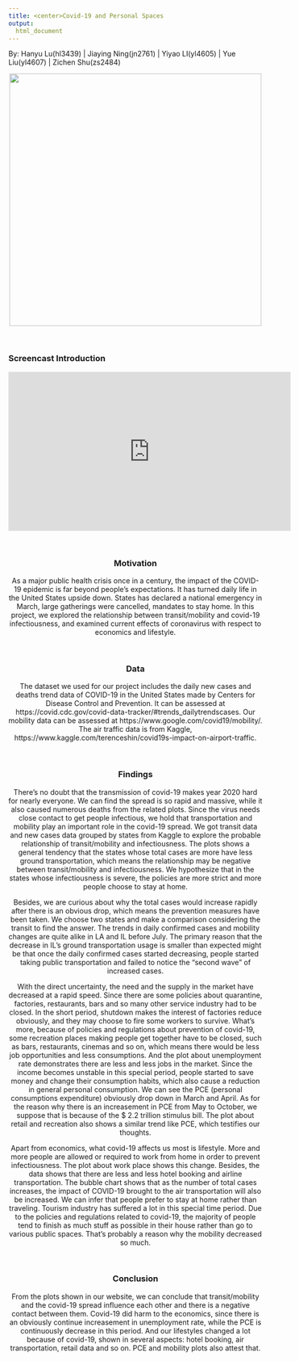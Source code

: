 ```yaml
---
title: <center>Covid-19 and Personal Spaces
output: 
  html_document
---
```

<h8 style="text-align: center;" markdown="1">By: Hanyu Lu(hl3439)  |  Jiaying Ning(jn2761)  |  Yiyao LI(yl4605)  |  Yue Liu(yl4607)  |  Zichen Shu(zs2484) </h8>


<center>

![](images/homepage.jpeg){width=500px}
</center>

<br>

### Screencast Introduction

<center>

<iframe width="560" height="315" src="https://www.youtube.com/embed/sAui1uTTb1k" frameborder="0" frameborder="0" allow="accelerometer; autoplay; encrypted-media; gyroscope; picture-in-picture" allowfullscreen></iframe>

<br>


### Motivation

As a major public health crisis once in a century, the impact of the COVID-19 epidemic is far beyond people's expectations. It has turned daily life in the United States upside down. States has declared a national emergency in March, large gatherings were cancelled, mandates to stay home. In this project, we explored the relationship between transit/mobility and covid-19 infectiousness, and examined current effects of coronavirus with respect to economics and lifestyle.

&nbsp;

### Data 

The dataset we used for our project includes the daily new cases and deaths trend data of COVID-19 in the United States made by Centers for Disease Control and Prevention. It can be assessed at https://covid.cdc.gov/covid-data-tracker/#trends_dailytrendscases. Our mobility data can be assessed at https://www.google.com/covid19/mobility/. The air traffic data is from Kaggle, https://www.kaggle.com/terenceshin/covid19s-impact-on-airport-traffic. 

&nbsp;

### Findings

There’s no doubt that the transmission of covid-19 makes year 2020 hard for nearly everyone. We can find the spread is so rapid and massive, while it also caused numerous deaths from the related plots. Since the virus needs close contact to get people infectious, we hold that transportation and mobility play an important role in the covid-19 spread. We got transit data and new cases data grouped by states from Kaggle to explore the probable relationship of transit/mobility and infectiousness. The plots shows a general tendency that the states whose total cases are more have less ground transportation, which means the relationship may be negative between transit/mobility and infectiousness. We hypothesize that in the states whose infectiousness is severe, the policies are more strict and more people choose to stay at home. 

Besides, we are curious about why the total cases would increase rapidly after there is an obvious drop, which means the prevention measures have been taken. We choose two states and make a comparison considering the transit to find the answer. The trends in daily confirmed cases and mobility changes are quite alike in LA and IL before July. The primary reason that the decrease in IL’s ground transportation usage is smaller than expected might be that once the daily confirmed cases started decreasing, people started taking public transportation and failed to notice the “second wave” of increased cases.

With the direct uncertainty, the need and the supply in the market have decreased at a rapid speed. Since there are some policies about quarantine, factories, restaurants, bars and so many other service industry had to be closed. In the short period, shutdown makes the interest of factories reduce obviously, and they may choose to fire some workers to survive. What’s more, because of policies and regulations about prevention of covid-19, some recreation places making people get together have to be closed, such as bars, restaurants, cinemas and so on, which means there would be less job opportunities and less consumptions. And the plot about unemployment rate demonstrates there are less and less jobs in the market. Since the income becomes unstable in this special period, people started to save money and change their consumption habits, which also cause a reduction in general personal consumption. We can see the PCE (personal consumptions expenditure) obviously drop down in March and April. As for the reason why there is an increasement in PCE from May to October, we suppose that is because of the $ 2.2 trillion stimulus bill. The plot about retail and recreation also shows a similar trend like PCE, which testifies our thoughts.

Apart from economics, what covid-19 affects us most is lifestyle. More and more people are allowed or required to work from home in order to prevent infectiousness. The plot about work place shows this change. Besides, the data shows that there are less and less hotel booking and airline transportation. The bubble chart shows that as the number of total cases increases, the impact of COVID-19 brought to the air transportation will also be increased. We can infer that people prefer to stay at home rather than traveling. Tourism industry has suffered a lot in this special time period. Due to the policies and regulations related to covid-19, the majority of people tend to finish as much stuff as possible in their house rather than go to various public spaces. That’s probably a reason why the mobility decreased so much.

&nbsp;

### Conclusion

From the plots shown in our website, we can conclude that transit/mobility and the covid-19 spread influence each other and there is a negative contact between them. Covid-19 did harm to the economics, since there is an obviously continue increasement in unemployment rate, while the PCE is continuously decrease in this period. And our lifestyles changed a lot because of covid-19, shown in several aspects: hotel booking, air transportation, retail data and so on. PCE and mobility plots also attest that. 